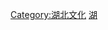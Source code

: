 {{Catnav|頁面分類|各種主題的頁面分類|依中国各省来作的分类|中国各省媒体}}
{{Catnav|頁面分類|人类社会|媒体|各國媒體|中国媒体|中国各省媒体}}

[[Category:湖北文化|Category:湖北文化]]
[[Category:中国各省媒体|湖]]